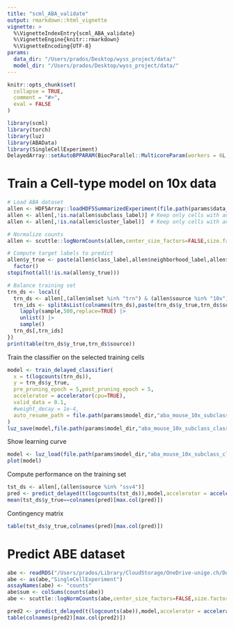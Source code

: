```yaml
---
title: "scml_ABA_validate"
output: rmarkdown::html_vignette
vignette: >
  %\VignetteIndexEntry{scml_ABA_validate}
  %\VignetteEngine{knitr::rmarkdown}
  %\VignetteEncoding{UTF-8}
params:
  data_dir: "/Users/prados/Desktop/wyss_project/data/"
  model_dir: "/Users/prados/Desktop/wyss_project/data/"
---
```


```r
knitr::opts_chunk$set(
  collapse = TRUE,
  comment = "#>",
  eval = FALSE
)
```

```r
library(scml)
library(torch)
library(luz)
library(ABAData)
library(SingleCellExperiment)
DelayedArray::setAutoBPPARAM(BiocParallel::MulticoreParam(workers = 6L,progressbar = TRUE))
```





# Train a Cell-type model on 10x data

```r
# Load ABA dataset
allen <- HDF5Array::loadHDF5SummarizedExperiment(file.path(params$data_dir,"ABAMouseTENx","sce"))
allen <- allen[,!is.na(allen$subclass_label)] # Keep only cells with an assigned sublcass
allen <- allen[,!is.na(allen$cluster_label)]  # Keep only cells with an assigned cluster

# Normalize counts
allen <- scuttle::logNormCounts(allen,center_size_factors=FALSE,size.factors=allen$sum/1e4)

# Compute target labels to predict
allen$y_true <- paste(allen$class_label,allen$neighborhood_label,allen$subclass_label,sep=" --- ") |>
  factor()
stopifnot(all(!is.na(allen$y_true)))

# Balance training set
trn_ds <- local({
  trn_ds <- allen[,(allen$mlset %in% "trn") & (allen$source %in% "10x")]
  trn_ids <- splitAsList(colnames(trn_ds),paste(trn_ds$y_true,trn_ds$source)) |>
    lapply(sample,500,replace=TRUE) |>
    unlist() |>
    sample()
  trn_ds[,trn_ids]
})
print(table(trn_ds$y_true,trn_ds$source))
```


Train the classifier on the selected training cells
```r
model <- train_delayed_classifier(
  x = t(logcounts(trn_ds)),
  y = trn_ds$y_true,
  pre_pruning_epoch = 5,post_pruning_epoch = 5,
  accelerator = accelerator(cpu=TRUE),
  valid_data = 0.1,
  #weight_decay = 1e-4,
  auto_resume_path = file.path(params$model_dir,"aba_mouse_10x_subclass_classifier.tmp")
)
luz_save(model,file.path(params$model_dir,"aba_mouse_10x_subclass_classifier.luz"))
```


Show learning curve
```r
model <- luz_load(file.path(params$model_dir,"aba_mouse_10x_subclass_classifier.luz"))
plot(model)
```


Compute performance on the training set
```r
tst_ds <- allen[,(allen$source %in% "ssv4")]
pred <- predict_delayed(t(logcounts(tst_ds)),model,accelerator = accelerator(cpu = TRUE))
mean(tst_ds$y_true==colnames(pred)[max.col(pred)])
```


Contingency matrix
```r
table(tst_ds$y_true,colnames(pred)[max.col(pred)])
```



# Predict ABE dataset
```r
abe <- readRDS("/Users/prados/Library/CloudStorage/OneDrive-unige.ch/Documents - BioinfoSupport/home/prados/peralta/scml_validation_data/abe_et_al_2023_10x/L5ET-datav2-2_eObj_SpaceWaves.rds")
abe <- as(abe,"SingleCellExperiment")
assayNames(abe) <- "counts"
abe$sum <- colSums(counts(abe))
abe <- scuttle::logNormCounts(abe,center_size_factors=FALSE,size.factors=abe$sum/1e4)

pred2 <- predict_delayed(t(logcounts(abe)),model,accelerator = accelerator(cpu = TRUE))
table(colnames(pred2)[max.col(pred2)])
```


